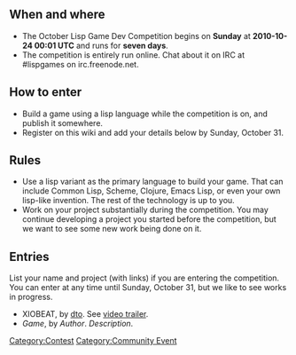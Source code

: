 == When and where ==

* The October Lisp Game Dev Competition begins on '''Sunday''' at '''2010-10-24 00:01 UTC''' and runs for '''seven days'''.
* The competition is entirely run online.  Chat about it on IRC at #lispgames on irc.freenode.net.

== How to enter ==

* Build a game using a lisp language while the competition is on, and publish it somewhere.
* Register on this wiki and add your details below by Sunday, October 31.

== Rules ==

* Use a lisp variant as the primary language to build your game.  That can include Common Lisp, Scheme, Clojure, Emacs Lisp, or even your own lisp-like invention.  The rest of the technology is up to you.
* Work on your project substantially during the competition.  You may continue developing a project you started before the competition, but we want to see some new work being done on it.

== Entries ==

List your name and project (with links) if you are entering the competition.  You can enter at any time until Sunday, October 31, but we like to see works in progress.

* XIOBEAT, by [http://lispgamesdev.blogspot.com dto]. See [http://www.youtube.com/watch?v=BTveUHQoyyc video trailer].
* ''Game'', by ''Author''. ''Description''.

[[Category:Contest]]
[[Category:Community Event]]